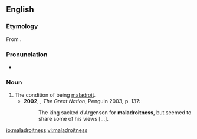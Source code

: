 ==English==
===Etymology===
From {{suffix|maladroit|ness|lang=en}}.

===Pronunciation===
*{{a|UK}} {{IPA|/maləˈdɹɔɪtnəs/|lang=en}}

===Noun===
{{en-noun|-}}

# The condition of being [[maladroit]].
#*'''2002''', {{w|Colin Jones (historian)|Colin Jones}}, ''The Great Nation'', Penguin 2003, p. 137:
#*:The king sacked d'Argenson for '''maladroitness''', but seemed to share some of his views [...].

[[io:maladroitness]]
[[vi:maladroitness]]
